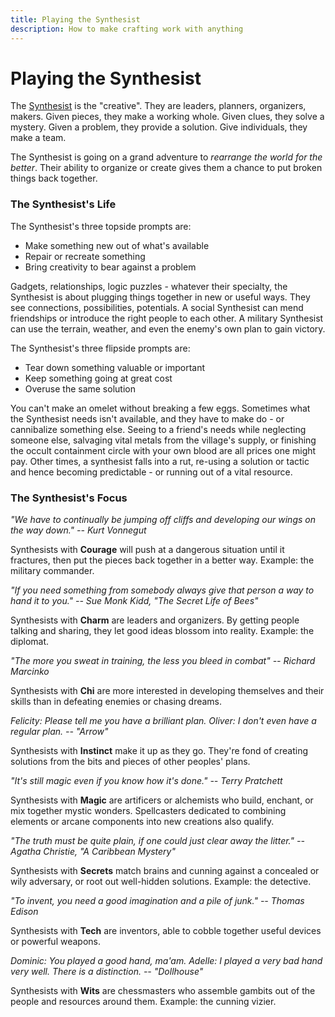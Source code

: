 ```yaml
---
title: Playing the Synthesist
description: How to make crafting work with anything
---
```


# Playing the Synthesist

The [Synthesist](/cards/synthesist) is the "creative". They are leaders, planners, organizers, makers. Given pieces, they make a working whole. Given clues, they solve a mystery. Given a problem, they provide a solution. Give individuals, they make a team.

The Synthesist is going on a grand adventure to _rearrange the world for the better_. Their ability to organize or create gives them a chance to put broken things back together.

### The Synthesist's Life

The Synthesist's three topside prompts are:

- Make something new out of what's available
- Repair or recreate something
- Bring creativity to bear against a problem

Gadgets, relationships, logic puzzles - whatever their specialty, the Synthesist is about plugging things together in new or useful ways. They see connections, possibilities, potentials. A social Synthesist can mend friendships or introduce the right people to each other. A military Synthesist can use the terrain, weather, and even the enemy's own plan to gain victory.

The Synthesist's three flipside prompts are:

- Tear down something valuable or important
- Keep something going at great cost
- Overuse the same solution

You can't make an omelet without breaking a few eggs. Sometimes what the Synthesist needs isn't available, and they have to make do - or cannibalize something else. Seeing to a friend's needs while neglecting someone else, salvaging vital metals from the village's supply, or finishing the occult containment circle with your own blood are all prices one might pay. Other times, a synthesist falls into a rut, re-using a solution or tactic and hence becoming predictable - or running out of a vital resource.

### The Synthesist's Focus

_"We have to continually be jumping off cliffs and developing our wings on the way down." -- Kurt Vonnegut_

Synthesists with **Courage** will push at a dangerous situation until it fractures, then put the pieces back together in a better way. Example: the military commander.

_"If you need something from somebody always give that person a way to hand it to you." -- Sue Monk Kidd, "The Secret Life of Bees"_

Synthesists with **Charm** are leaders and organizers. By getting people talking and sharing, they let good ideas blossom into reality. Example: the diplomat.

_"The more you sweat in training, the less you bleed in combat" -- Richard Marcinko_

Synthesists with **Chi** are more interested in developing themselves and their skills than in defeating enemies or chasing dreams.

_Felicity: Please tell me you have a brilliant plan._
_Oliver: I don't even have a regular plan. -- "Arrow"_

Synthesists with **Instinct** make it up as they go. They're fond of creating solutions from the bits and pieces of other peoples' plans.

_"It's still magic even if you know how it's done." -- Terry Pratchett_

Synthesists with **Magic** are artificers or alchemists who build, enchant, or mix together mystic wonders. Spellcasters dedicated to combining elements or arcane components into new creations also qualify.

_"The truth must be quite plain, if one could just clear away the litter." -- Agatha Christie, "A Caribbean Mystery"_

Synthesists with **Secrets** match brains and cunning against a concealed or wily adversary, or root out well-hidden solutions. Example: the detective.

_"To invent, you need a good imagination and a pile of junk." -- Thomas Edison_

Synthesists with **Tech** are inventors, able to cobble together useful devices or powerful weapons.

_Dominic: You played a good hand, ma'am._
_Adelle: I played a very bad hand very well. There is a distinction. -- "Dollhouse"_

Synthesists with **Wits** are chessmasters who assemble gambits out of the people and resources around them. Example: the cunning vizier.